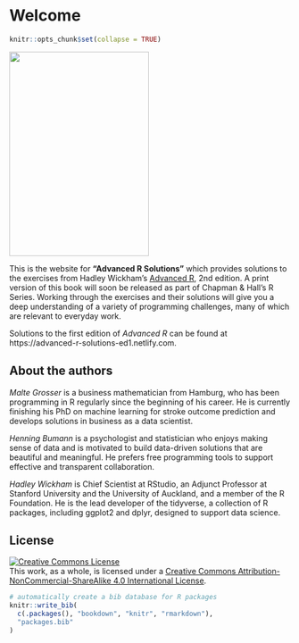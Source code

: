 # Welcome {-}

```r
knitr::opts_chunk$set(collapse = TRUE)
```

<a><img src="images/cover/advrs_cover.png" width="250" height="366" class = "cover" /></a>

This is the website for **"Advanced R Solutions"** which provides solutions to the exercises from Hadley Wickham's [Advanced R](https://adv-r.hadley.nz/), 2nd edition. A print version of this book will soon be released as part of Chapman & Hall's R Series. Working through the exercises and their solutions will give you a deep understanding of a variety of programming challenges, many of which are relevant to everyday work.

Solutions to the first edition of *Advanced R* can be found at https://advanced-r-solutions-ed1.netlify.com.

## About the authors {-}

*Malte Grosser* is a business mathematician from Hamburg, who has been programming in R regularly
since the beginning of his career. He is currently finishing his PhD on machine learning for stroke
outcome prediction and develops solutions in business as a data scientist.

*Henning Bumann* is a psychologist and statistician who enjoys making sense of data and is motivated to
build data-driven solutions that are beautiful and meaningful. He prefers free programming tools to
support effective and transparent collaboration.

*Hadley Wickham* is Chief Scientist at RStudio, an Adjunct Professor at Stanford University and the
University of Auckland, and a member of the R Foundation. He is the lead developer of the tidyverse, a
collection of R packages, including ggplot2 and dplyr, designed to support data science.

## License {-}

<a rel="license" href="http://creativecommons.org/licenses/by-nc-sa/4.0/"><img alt="Creative Commons License" style="border-width:0" src="https://i.creativecommons.org/l/by-nc-sa/4.0/88x31.png" /></a><br />This work, as a whole, is licensed under a <a rel="license" href="http://creativecommons.org/licenses/by-nc-sa/4.0/">Creative Commons Attribution-NonCommercial-ShareAlike 4.0 International License</a>.

```r
# automatically create a bib database for R packages
knitr::write_bib(
  c(.packages(), "bookdown", "knitr", "rmarkdown"),
  "packages.bib"
)
```
